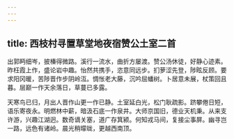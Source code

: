 ```yaml
---
---
---
```

title: 西枝村寻置草堂地夜宿赞公土室二首
---




出郭眄细岑，披榛得微路。溪行一流水，曲折方屡渡。赞公汤休徒，好静心迹素。昨枉霞上作，盛论岩中趣。怡然共携手，恣意同远步。扪萝涩先登，陟眩反顾。要求阳冈暖，苦陟晋作步阴岭沍。惆怅老大藤，沉吟屈蟠树。卜居意未展，杖策回且暮。层巅一作天余落日，草蔓已多露。

天寒鸟已归，月出人晋作山更一作已静。土室延白光，松门耿疏影。跻攀倦日短，语乐寄夜永。明燃林中薪，暗汲石底一作泉井。大师京国旧，德业天机秉。从来支许游，兴趣江湖迥。数奇谪关塞，道广存箕颍。何知戎马间，复接尘事屏。幽寻岂一路，远色有诸岭。晨光稍曚昽，更越西南顶。